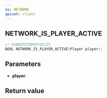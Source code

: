 ```yaml
---
ns: NETWORK
apiset: client
---
```

## NETWORK_IS_PLAYER_ACTIVE

```c
// 0xB8DFD30D6973E135
BOOL NETWORK_IS_PLAYER_ACTIVE(Player player);
```


## Parameters
* **player**:

## Return value